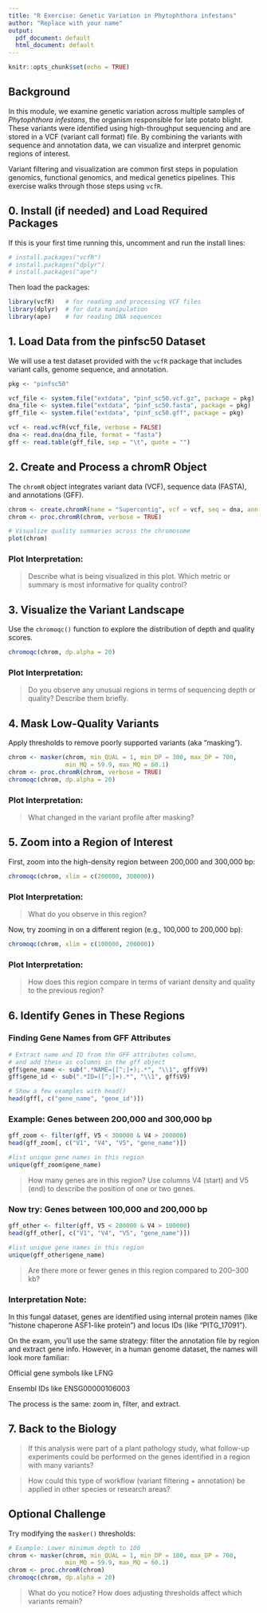 ```yaml
---
title: "R Exercise: Genetic Variation in Phytophthora infestans"
author: "Replace with your name"
output:
  pdf_document: default
  html_document: default
---
```


```r
knitr::opts_chunk$set(echo = TRUE)
```

## Background

In this module, we examine genetic variation across multiple samples of *Phytophthora infestans*, the organism responsible for late potato blight. These variants were identified using high-throughput sequencing and are stored in a VCF (variant call format) file. By combining the variants with sequence and annotation data, we can visualize and interpret genomic regions of interest.

Variant filtering and visualization are common first steps in population genomics, functional genomics, and medical genetics pipelines. This exercise walks through those steps using `vcfR`.



## 0. Install (if needed) and Load Required Packages

If this is your first time running this, uncomment and run the install lines:

```r
# install.packages("vcfR")
# install.packages("dplyr")
# install.packages("ape")
```

Then load the packages:

```r
library(vcfR)   # for reading and processing VCF files
library(dplyr)  # for data manipulation
library(ape)    # for reading DNA sequences
```



## 1. Load Data from the pinfsc50 Dataset

We will use a test dataset provided with the `vcfR` package that includes variant calls, genome sequence, and annotation.

```r
pkg <- "pinfsc50"

vcf_file <- system.file("extdata", "pinf_sc50.vcf.gz", package = pkg)
dna_file <- system.file("extdata", "pinf_sc50.fasta", package = pkg)
gff_file <- system.file("extdata", "pinf_sc50.gff", package = pkg)

vcf <- read.vcfR(vcf_file, verbose = FALSE)
dna <- read.dna(dna_file, format = "fasta")
gff <- read.table(gff_file, sep = "\t", quote = "")
```



## 2. Create and Process a chromR Object

The `chromR` object integrates variant data (VCF), sequence data (FASTA), and annotations (GFF).

```r
chrom <- create.chromR(name = "Supercontig", vcf = vcf, seq = dna, ann = gff)
chrom <- proc.chromR(chrom, verbose = TRUE)

# Visualize quality summaries across the chromosome
plot(chrom)
```

### Plot Interpretation:
> Describe what is being visualized in this plot. Which metric or summary is most informative for quality control?



## 3. Visualize the Variant Landscape

Use the `chromoqc()` function to explore the distribution of depth and quality scores.

```r
chromoqc(chrom, dp.alpha = 20)
```

### Plot Interpretation:
> Do you observe any unusual regions in terms of sequencing depth or quality? Describe them briefly.



## 4. Mask Low-Quality Variants

Apply thresholds to remove poorly supported variants (aka "masking").

```r
chrom <- masker(chrom, min_QUAL = 1, min_DP = 300, max_DP = 700, 
                min_MQ = 59.9, max_MQ = 60.1)
chrom <- proc.chromR(chrom, verbose = TRUE)
chromoqc(chrom, dp.alpha = 20)
```

### Plot Interpretation:
> What changed in the variant profile after masking?



## 5. Zoom into a Region of Interest

First, zoom into the high-density region between 200,000 and 300,000 bp:

```r
chromoqc(chrom, xlim = c(200000, 300000))
```

### Plot Interpretation:
> What do you observe in this region?

Now, try zooming in on a different region (e.g., 100,000 to 200,000 bp):

```r
chromoqc(chrom, xlim = c(100000, 200000))
```

### Plot Interpretation:
> How does this region compare in terms of variant density and quality to the previous region?



## 6. Identify Genes in These Regions

### Finding Gene Names from GFF Attributes
```r
# Extract name and ID from the GFF attributes column,
# and add these as columns in the gff object
gff$gene_name <- sub(".*NAME=([^;]+);.*", "\\1", gff$V9)
gff$gene_id <- sub(".*ID=([^;]+).*", "\\1", gff$V9)

# Show a few examples with head()
head(gff[, c("gene_name", "gene_id")])

```

### Example: Genes between 200,000 and 300,000 bp

```r
gff_zoom <- filter(gff, V5 < 300000 & V4 > 200000)
head(gff_zoom[, c("V1", "V4", "V5", "gene_name")])

#list unique gene names in this region
unique(gff_zoom$gene_name)
```

> How many genes are in this region? Use columns V4 (start) and V5 (end) to describe the position of one or two genes.

### Now try: Genes between 100,000 and 200,000 bp

```r
gff_other <- filter(gff, V5 < 200000 & V4 > 100000)
head(gff_other[, c("V1", "V4", "V5", "gene_name")])

#list unique gene names in this region
unique(gff_other$gene_name)
```

> Are there more or fewer genes in this region compared to 200–300 kb?

### Interpretation Note:
In this fungal dataset, genes are identified using internal protein names (like "histone chaperone ASF1-like protein") and locus IDs (like "PITG_17091").

On the exam, you’ll use the same strategy: filter the annotation file by region and extract gene info. However, in a human genome dataset, the names will look more familiar:

Official gene symbols like LFNG

Ensembl IDs like ENSG00000106003

The process is the same: zoom in, filter, and extract.




## 7. Back to the Biology

> If this analysis were part of a plant pathology study, what follow-up experiments could be performed on the genes identified in a region with many variants?

> How could this type of workflow (variant filtering + annotation) be applied in other species or research areas?




## Optional Challenge

Try modifying the `masker()` thresholds:

```r
# Example: Lower minimum depth to 100
chrom <- masker(chrom, min_QUAL = 1, min_DP = 100, max_DP = 700,
                min_MQ = 59.9, max_MQ = 60.1)
chrom <- proc.chromR(chrom)
chromoqc(chrom, dp.alpha = 20)
```

> What do you notice? How does adjusting thresholds affect which variants remain?
